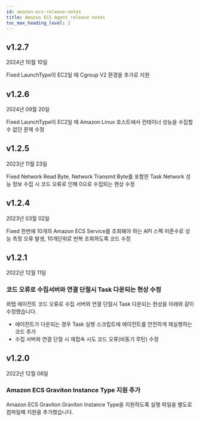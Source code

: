 ```yaml
---
id: amazon-ecs-release-notes
title: Amazon ECS Agent release notes
toc_max_heading_level: 2
---
```


## v1.2.7

2024년 10월 10일

<Status priority='0'>Fixed</Status> LaunchType이 EC2일 때 Cgroup V2 환경을 추가로 지원

## v1.2.6

2024년 09월 20일

<Status priority='0'>Fixed</Status> LaunchType이 EC2일 때 Amazon Linux 호스트에서 컨테이너 성능을 수집할 수 없던 문제 수정

## v1.2.5

2023년 11월 23일

<Status>Fixed</Status> Network Read Byte, Network Transmit Byte를 포함한 Task Network 성능 정보 수집 시 코드 오류로 인해 0으로 수집되는 현상 수정

## v1.2.4

2023년 03월 02일

<Status>Fixed</Status> 한번에 10개의 Amazon ECS Service를 조회해야 하는 API 스펙 미준수로 성능 측정 오류 발생, 10개단위로 반복 조회하도록 코드 수정


## v1.2.1

2022년 12월 11일

### 코드 오류로 수집서버와 연결 단절시 Task 다운되는 현상 수정  

와탭 에이전트 코드 오류로 수집 서버와 연결 단절시 Task 다운되는 현상을 아래와 같이 수정했습니다. 
* 에이전트가 다운되는 경우 Task 실행 스크립트에 에이전트를 안전하게 재실행하는 코드 추가
* 수집 서버와 연결 단절 시 재접속 시도 코드 오류(비동기 루틴) 수정


## v1.2.0

2022년 12월 06일

### Amazon ECS Graviton Instance Type 지원 추가 

Amazon ECS Graviton Graviton Instance Type을 지원하도록 실행 파일을 별도로 컴파일해 지원을 추가했습니다.
